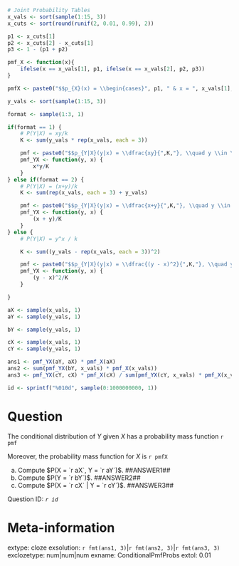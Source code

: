 ```r

# Joint Probability Tables
x_vals <- sort(sample(1:15, 3))
x_cuts <- sort(round(runif(2, 0.01, 0.99), 2))

p1 <- x_cuts[1]
p2 <- x_cuts[2] - x_cuts[1]
p3 <- 1 - (p1 + p2)

pmf_X <- function(x){
    ifelse(x == x_vals[1], p1, ifelse(x == x_vals[2], p2, p3))
}

pmfX <- paste0("$$p_{X}(x) = \\begin{cases}", p1, " & x = ", x_vals[1], "\\\\", p2, " & x = ", x_vals[2], "\\\\", p3, " & x = ", x_vals[3], " \\end{cases}.$$")

y_vals <- sort(sample(1:15, 3))

format <- sample(1:3, 1) 

if(format == 1) {
    # P(Y|X) = xy/k
    K <- sum(y_vals * rep(x_vals, each = 3))

    pmf <- paste0("$$p_{Y|X}(y|x) = \\dfrac{xy}{",K,"}, \\quad y \\in \\{", y_vals[1], ", ", y_vals[2], ", ", y_vals[3], "\\};  x \\in \\{", x_vals[1], ", ", x_vals[2], ", ", x_vals[3], "\\}.$$")
    pmf_YX <- function(y, x) {
        x*y/K
    }
} else if(format == 2) {
    # P(Y|X) = (x+y)/k
    K <- sum(rep(x_vals, each = 3) + y_vals)

    pmf <- paste0("$$p_{Y|X}(y|x) = \\dfrac{x+y}{",K,"}, \\quad y \\in \\{", y_vals[1], ", ", y_vals[2], ", ", y_vals[3], "\\};  x \\in \\{", x_vals[1], ", ", x_vals[2], ", ", x_vals[3], "\\}.$$")
    pmf_YX <- function(y, x) {
        (x + y)/K
    }
} else {
    # P(Y|X) = y^x / k 

    K <- sum((y_vals - rep(x_vals, each = 3))^2)

    pmf <- paste0("$$p_{Y|X}(y|x) = \\dfrac{(y - x)^2}{",K,"}, \\quad y \\in \\{", y_vals[1], ", ", y_vals[2], ", ", y_vals[3], "\\};  x \\in \\{", x_vals[1], ", ", x_vals[2], ", ", x_vals[3], "\\}.$$")
    pmf_YX <- function(y, x) {
        (y - x)^2/K
    }

}

aX <- sample(x_vals, 1)
aY <- sample(y_vals, 1)

bY <- sample(y_vals, 1)

cX <- sample(x_vals, 1)
cY <- sample(y_vals, 1)

ans1 <- pmf_YX(aY, aX) * pmf_X(aX)
ans2 <- sum(pmf_YX(bY, x_vals) * pmf_X(x_vals))
ans3 <- pmf_YX(cY, cX) * pmf_X(cX) / sum(pmf_YX(cY, x_vals) * pmf_X(x_vals))

id <- sprintf("%010d", sample(0:1000000000, 1))
```

Question
========

The conditional distribution of $Y$ given $X$ has a probability mass function `r pmf`

Moreover, the probability mass function for $X$ is `r pmfX`

a. Compute $P(X = `r aX`, Y = `r aY`)$. ##ANSWER1##
b. Compute $P(Y = `r bY`)$. ##ANSWER2##
c. Compute $P(X = `r cX` | Y = `r cY`)$. ##ANSWER3##

Question ID: *`r id`*

Meta-information
================
extype: cloze
exsolution: `r fmt(ans1, 3)`|`r fmt(ans2, 3)`|`r fmt(ans3, 3)`
exclozetype: num|num|num
exname: ConditionalPmfProbs
extol: 0.01